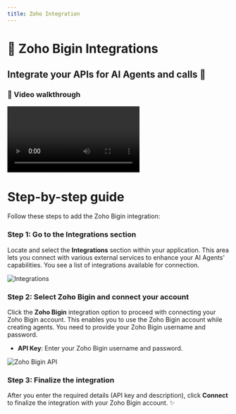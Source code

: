 ```yaml
---
title: Zoho Integration
---
```


# 🔗 Zoho Bigin Integrations

## Integrate your APIs for AI Agents and calls 🤖

### 🎥 Video walkthrough

<div class="card-video">
  <video src="https://storage.googleapis.com/helpsessionvideos/Contactswing/Videos/zoho.mp4" autoplay playsinline controls title="Zoho Bigin Integration"></video>
</div>

# Step-by-step guide

Follow these steps to add the Zoho Bigin integration:

### Step 1: Go to the Integrations section
Locate and select the **Integrations** section within your application. This area lets you connect with various external services to enhance your AI Agents' capabilities. You see a list of integrations available for connection.

<img src="https://storage.googleapis.com/helpsessionvideos/Contactswing/images/e1.jpg" alt="Integrations" />

### Step 2: Select Zoho Bigin and connect your account
Click the **Zoho Bigin** integration option to proceed with connecting your Zoho Bigin account. This enables you to use the Zoho Bigin account while creating agents. You need to provide your Zoho Bigin username and password.
- **API Key**: Enter your Zoho Bigin username and password.

<img src="https://storage.googleapis.com/helpsessionvideos/Contactswing/images/e7.jpg" alt="Zoho Bigin API" />

### Step 3: Finalize the integration
After you enter the required details (API key and description), click **Connect** to finalize the integration with your Zoho Bigin account. ✨


